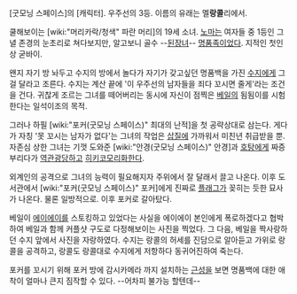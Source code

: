 [굿모닝 스페이스]의 [캐릭터]. 우주선의 3등. 이름의 유래는 멜'''랑콜'''리에서.

쿨해보이는 [wiki:"머리카락/청색" 파란 머리]의 19세 소녀. [[노마]]는 여자들 중 1등인 그녈 존경의 눈초리로 쳐다보지만, 알고보니 골수 --[[된장녀]]-- [[명품]]족이었다. 지적인 첫인상 굳바이.

왠지 자기 방 놔두고 수지의 방에서 놀다가 자기가 갖고싶던 명품백을 가진 [[수지]]에게 그걸 달라고 조른다. 수지는 계산 끝에 '이 우주선의 남자들을 죄다 꼬시면 줄게'라는 조건을 건다. 귀찮게 조르는 그녀를 떼어버리는 동시에 자신이 점찍은 [[베일]]의 됨됨이를 시험한다는 일석이조의 목적.

그러나 하필 [wiki:"포커(굿모닝 스페이스)" 최대의 난적]을 첫 공략상대로 삼는다. 게다가 자칭 '못 꼬시는 남자가 없다'는 그녀의 작업은 [[삽질]]에 가까워서 미친년 취급받을 뿐. 자존심 상한 그녀는 기껏 도와준 [wiki:"안경(굿모닝 스페이스)" 안경]과 [[호탕]]에게 짜증부리다가 [[역관광]]당하고 [[히키코모리]]화한다.

외계인의 공격으로 그녀의 능력이 필요해지자 주위에서 잘 달래서 끌고 나온다. 이후 도서관에서 [wiki:"포커(굿모닝 스페이스)" 포커]에게 진짜로 [[플래그]]가 꽂히는 듯한 묘사가 나온다. 물론 일방적으로. 이후 포커로 갈아탔다.

베일이 [[에이에이]]를 스토킹하고 있었다는 사실을 에이에이 본인에게 폭로하겠다고 협박하여 베일과 함께 커플샷 구도로 다정해보이는 사진을 찍었다. 그 다음, 베일을 짝사랑하던 수지 앞에서 사진을 자랑하였다. 수지는 랑콜의 허세를 진담으로 알아듣고 가위로 랑콜을 공격하고, 랑콜도 랑콜대로 수지에게 저항하다 동귀어진하여 죽는다.

포커를 꼬시기 위해 포커 방에 감시카메라 까지 설치하는 [[근성]]을 보면 명품백에 대한 애착이 얼마나 큰지 짐작할 수 있다. --어차피 불가능 할텐데--
